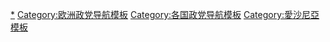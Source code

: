 {{Navbox
 | name   = 爱沙尼亚政党
 | title  = {{flagicon|爱沙尼亚}} [[爱沙尼亚政党列表|爱沙尼亚政党]]
|bodyclass = hlist

| group1 = [[国会 (爱沙尼亚)|国会]]（101）
| list1  =
*[[爱沙尼亚改革党]] (34)<!-- 2019年 -->
*[[爱沙尼亚中间党]] (26)
*[[爱沙尼亚保守人民党]] (19)
*[[祖国 (爱沙尼亚政党)|祖国]] (12)
*[[社会民主党 (爱沙尼亚)|社会民主党]] (10)

| group2 = [[欧洲议会]]（6）
| list2  =
*[[爱沙尼亚改革党]] (2)
*[[爱沙尼亚中间党]] (1)
*[[祖国 (爱沙尼亚政党)|祖国]] (1)
*[[社会民主党 (爱沙尼亚)|社会民主党]] (1)

| group3 = 其他政党
| list3  =
*[[愛沙尼亞200]]
*[[爱沙尼亚绿党]]
*[[爱沙尼亚自由党]]
*[[爱沙尼亚联合左翼党]]
*[[爱沙尼亚独立党]]
*[[爱沙尼亚基督教民主人士党]]

| below = 
* [[爱沙尼亚政治]]
* [[各国执政党列表]]
* [[Portal:政治|政治专题]]
}}<noinclude>
[[Category:爱沙尼亚政党|*]]
[[Category:欧洲政党导航模板]]
[[Category:各国政党导航模板]]
[[Category:愛沙尼亞模板]]
</noinclude>